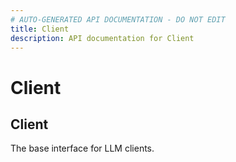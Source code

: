 ```yaml
---
# AUTO-GENERATED API DOCUMENTATION - DO NOT EDIT
title: Client
description: API documentation for Client
---
```


# Client

## <ApiType type="Class" path="client" symbolName="Client" /> Client

The base interface for LLM clients.

